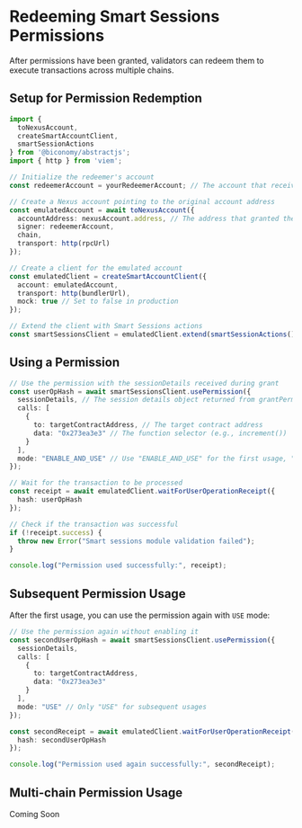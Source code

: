 # Redeeming Smart Sessions Permissions

After permissions have been granted, validators can redeem them to execute transactions across multiple chains.

## Setup for Permission Redemption

```typescript
import { 
  toNexusAccount,
  createSmartAccountClient,
  smartSessionActions
} from '@biconomy/abstractjs';
import { http } from 'viem';

// Initialize the redeemer's account
const redeemerAccount = yourRedeemerAccount; // The account that received permission

// Create a Nexus account pointing to the original account address
const emulatedAccount = await toNexusAccount({
  accountAddress: nexusAccount.address, // The address that granted the permission
  signer: redeemerAccount,
  chain,
  transport: http(rpcUrl)
});

// Create a client for the emulated account
const emulatedClient = createSmartAccountClient({
  account: emulatedAccount,
  transport: http(bundlerUrl),
  mock: true // Set to false in production
});

// Extend the client with Smart Sessions actions
const smartSessionsClient = emulatedClient.extend(smartSessionActions());
```

## Using a Permission

```typescript
// Use the permission with the sessionDetails received during grant
const userOpHash = await smartSessionsClient.usePermission({
  sessionDetails, // The session details object returned from grantPermission
  calls: [
    { 
      to: targetContractAddress, // The target contract address
      data: "0x273ea3e3" // The function selector (e.g., increment())
    }
  ],
  mode: "ENABLE_AND_USE" // Use "ENABLE_AND_USE" for the first usage, "USE" for subsequent uses
});

// Wait for the transaction to be processed
const receipt = await emulatedClient.waitForUserOperationReceipt({
  hash: userOpHash
});

// Check if the transaction was successful
if (!receipt.success) {
  throw new Error("Smart sessions module validation failed");
}

console.log("Permission used successfully:", receipt);
```

## Subsequent Permission Usage

After the first usage, you can use the permission again with `USE` mode:

```typescript
// Use the permission again without enabling it
const secondUserOpHash = await smartSessionsClient.usePermission({
  sessionDetails,
  calls: [
    { 
      to: targetContractAddress,
      data: "0x273ea3e3" 
    }
  ],
  mode: "USE" // Only "USE" for subsequent usages
});

const secondReceipt = await emulatedClient.waitForUserOperationReceipt({
  hash: secondUserOpHash
});

console.log("Permission used again successfully:", secondReceipt);
```

## Multi-chain Permission Usage

Coming Soon